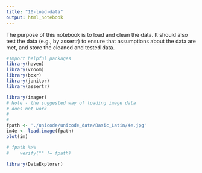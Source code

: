 ```yaml
---
title: "10-load-data"
output: html_notebook
---
```


The purpose of this notebook is to load and clean the data.  It should also test the data (e.g., by assertr) to ensure that assumptions about the data are met, and store the cleaned and tested data.

```r
#Import helpful packages
library(haven)
library(vroom)
library(boxr)
library(janitor)
library(assertr)
```



```r

library(imager)
# Note - the suggested way of loading image data 
# does not work
#
#
fpath <- './unicode/unicode_data/Basic_Latin/4e.jpg'
im4e <- load.image(fpath)
plot(im)
```
```r
# fpath %>% 
#    verify("" != fpath)

```



```r
library(DataExplorer)
```




